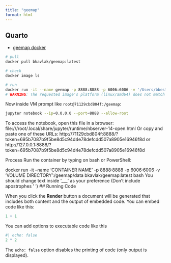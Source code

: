 ```yaml
---
title: "geemap"
format: html
---
```


## Quarto

- [geemap docker](https://hub.docker.com/r/bkavlak/geemap)



```bash
# pull
docker pull bkavlak/geemap:latest

# check
docker image ls

# run
docker run -it --name geemap -p 8888:8888 -p 6006:6006 -v '/Users/bbest/My Drive/projects/offhab/data/_geemap':/geemap/data bkavlak/geemap:latest bash
# WARNING: The requested image's platform (linux/amd64) does not match the detected host platform (linux/arm64/v8) and no specific platform was requested
```

Now inside VM prompt like `root@71129cbd804f:/geemap`:

```bash
jupyter notebook --ip=0.0.0.0 --port=8888 --allow-root
```

To access the notebook, open this file in a browser:
    file:///root/.local/share/jupyter/runtime/nbserver-14-open.html
Or copy and paste one of these URLs:
    http://71129cbd804f:8888/?token=695b7087b9f5be8d5c94d4e78defcdd507a8905e16946f8d
 or http://127.0.0.1:8888/?token=695b7087b9f5be8d5c94d4e78defcdd507a8905e16946f8d


Process
Run the container by typing on bash or PowerShell:

docker run -it --name 'CONTAINER NAME' -p 8888:8888 -p 6006:6006 -v 'VOLUME DIRECTORY':/geemap/data bkavlak/geemap:latest bash
You should change text inside '___' as your preference (Don't include apostrophes ' ')
## Running Code

When you click the **Render** button a document will be generated that includes both content and the output of embedded code. You can embed code like this:

```r
1 + 1
```

You can add options to executable code like this 

```r
#| echo: false
2 * 2
```

The `echo: false` option disables the printing of code (only output is displayed).
